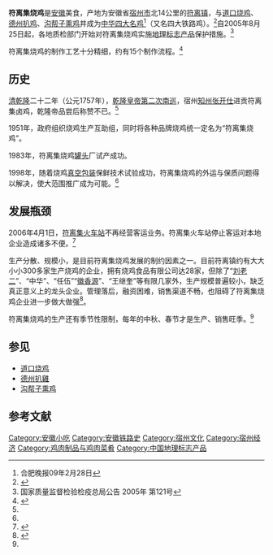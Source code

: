 {{Infobox prepared food
| name             = 符离集烧鸡
| image            = [[File:Fujili_red-cooked_chicken_from_vacuum_(20190512201913).jpg|270px]]
| caption          = 拆封后的市售真空包装符离集烧鸡
| alternate_name   = 
| country          = [[中国|中国]]
| region           = [[宿州市|宿州市]][[符离镇|符离镇]]
| creator          = 
| course           = 
| type             = 
| served           = 
| main_ingredient  = 土麻鸡、饴糖等
| variations       = 
| calories         = 
| other            = 
}}
'''符离集烧鸡'''是[[安徽|安徽]]美食，产地为安徽省[[宿州市|宿州市]]北14公里的[[符离镇|符离镇]]，与[[道口烧鸡|道口烧鸡]]、[[德州扒鸡|德州扒鸡]]、[[沟帮子熏鸡|沟帮子熏鸡]]并成为[[中华四大名鸡|中华四大名鸡]]<ref name="合肥晚报09年2月28日">合肥晚报09年2月28日</ref>（又名四大铁路鸡）。<ref>{{cite news|url=http://epaper.yzwb.net/html_t/2015-02/07/content_214669.htm?div=-1|title=绿皮火车带回的符离集烧鸡|publisher=[[扬子晚报|扬子晚报]]|date=2015-02-07|accessdate=2015-03-14|archive-date=2020-01-16|archive-url=https://web.archive.org/web/20200116145944/http://epaper.yzwb.net/html_t/2015-02/07/content_214669.htm?div=-1|dead-url=no}}</ref>自2005年8月25日起，各地质检部门开始对符离集烧鸡实施[[地理标志产品|地理标志产品]]保护措施。<ref>国家质量监督检验检疫总局公告 2005年 第121号</ref> 

符离集烧鸡的制作工艺十分精细，约有15个制作流程。<ref>{{cite web|url=http://news.xinhuanet.com/travel/2012-01/09/c_122560848.htm|title=香飘飘味漫四野 名辉辉声播九州|publisher=中国技术市场报|date=2012-0-09|accessdate=2015-03-14|archive-date=2015-04-02|archive-url=https://web.archive.org/web/20150402170054/http://news.xinhuanet.com/travel/2012-01/09/c_122560848.htm|dead-url=no}}</ref>

==历史==
[[清朝|清]][[乾隆|乾隆]]二十二年（公元1757年），[[乾隆帝南巡|乾隆皇帝第二次南巡]]，宿州[[知州|知州]][[张开仕|张开仕]]进贡符离集卤鸡，乾隆帝品尝后称赞不已。<ref name="合肥晚报09年2月28日"></ref>

1951年，政府组织烧鸡生产互助组，同时将各种品牌烧鸡统一定名为“符离集烧鸡”。

1983年，符离集烧鸡[[罐头|罐头]]厂试产成功。

1998年，随着烧鸡[[真空包装|真空包装]]保鲜技术试验成功，符离集烧鸡的外运与保质问题得以解决，使大范围推广成为可能。<ref name="合肥晚报09年2月28日"></ref>

== 发展瓶颈 ==
2006年4月1日，[[符离集站|符离集火车站]]不再经营客运业务。符离集火车站停止客运对本地企业造成诸多不便。<ref>{{cite news|url=http://ah.anhuinews.com/system/2007/01/17/001653015.shtml|title=火车停了，符离集烧鸡难“飞”|publisher=中安在线|date=2007-01-17|accessdate=2015-03-13|archive-url=https://web.archive.org/web/20150402114357/http://ah.anhuinews.com/system/2007/01/17/001653015.shtml|archive-date=2015-04-02|dead-url=yes}}</ref>

生产分散、规模小，是目前符离集烧鸡发展的制约因素之一。目前符离镇约有大大小小300多家生产烧鸡的企业，拥有烧鸡食品有限公司达28家，但除了“[[刘老二|刘老二]]”、“中华”、“任伍”“[[徽香源|徽香源]]”、“王继奎”等有限几家外，生产规模普遍较小，缺乏真正意义上的龙头企业。管理落后，融资困难，销售渠道不畅，也阻碍了符离集烧鸡企业进一步做大做强<ref>{{cite news|url=http://news.hf365.com/system/2015/11/20/014795365.shtml|title=符离集烧鸡能否迁居合肥？|publisher=[[合肥晚报|合肥晚报]]|date=2015-11-20|accessdate=2019-05-07|archiveurl=https://web.archive.org/web/20190507093217/http://news.hf365.com/system/2015/11/20/014795365.shtml|archivedate=2019-05-07}}</ref>。

符离集烧鸡的生产还有季节性限制，每年的中秋、春节才是生产、销售旺季。<ref name="合肥晚报09年2月28日"></ref>

==参见==
*[[道口烧鸡|道口烧鸡]]
*[[德州扒雞|德州扒雞]]
*[[沟帮子熏鸡|沟帮子熏鸡]]

==参考文献==
<div class="references-small">
<references />
</div>

[[Category:安徽小吃|Category:安徽小吃]]
[[Category:安徽铁路史|Category:安徽铁路史]]
[[Category:宿州文化|Category:宿州文化]]
[[Category:宿州经济|Category:宿州经济]]
[[Category:鸡肉制品与鸡肉菜肴|Category:鸡肉制品与鸡肉菜肴]]
[[Category:中国地理标志产品|Category:中国地理标志产品]]
